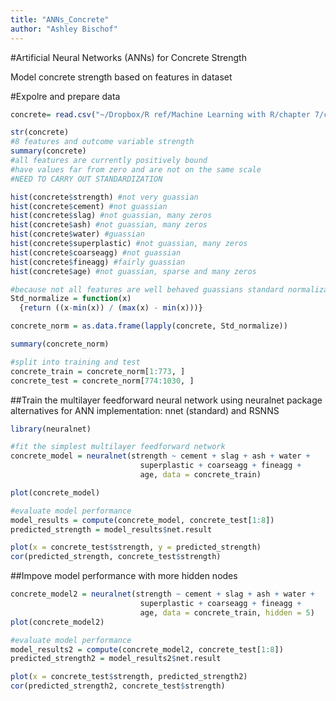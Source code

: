 ```yaml
---
title: "ANNs_Concrete"
author: "Ashley Bischof"
---
```


#Artificial Neural Networks (ANNs) for Concrete Strength

Model concrete strength based on features in dataset

#Expolre and prepare data
```r
concrete= read.csv("~/Dropbox/R ref/Machine Learning with R/chapter 7/concrete.csv")

str(concrete)
#8 features and outcome variable strength
summary(concrete)
#all features are currently positively bound 
#have values far from zero and are not on the same scale
#NEED TO CARRY OUT STANDARDIZATION

hist(concrete$strength) #not very guassian
hist(concrete$cement) #not guassian
hist(concrete$slag) #not guassian, many zeros
hist(concrete$ash) #not guassian, many zeros
hist(concrete$water) #guassian
hist(concrete$superplastic) #not guassian, many zeros
hist(concrete$coarseagg) #not guassian
hist(concrete$fineagg) #fairly guassian
hist(concrete$age) #not guassian, sparse and many zeros

#because not all features are well behaved guassians standard normalization is used to a 0-1 range
Std_normalize = function(x)
  {return ((x-min(x)) / (max(x) - min(x)))}

concrete_norm = as.data.frame(lapply(concrete, Std_normalize))

summary(concrete_norm)

#split into training and test 
concrete_train = concrete_norm[1:773, ]
concrete_test = concrete_norm[774:1030, ]
```

##Train the multilayer feedforward neural network 
using neuralnet package
alternatives for ANN implementation: nnet (standard) and RSNNS
```r
library(neuralnet)

#fit the simplest multilayer feedforward network
concrete_model = neuralnet(strength ~ cement + slag + ash + water +
                             superplastic + coarseagg + fineagg + 
                             age, data = concrete_train)

plot(concrete_model)

#evaluate model performance
model_results = compute(concrete_model, concrete_test[1:8])
predicted_strength = model_results$net.result

plot(x = concrete_test$strength, y = predicted_strength)
cor(predicted_strength, concrete_test$strength)
```

##Impove model performance with more hidden nodes
```r
concrete_model2 = neuralnet(strength ~ cement + slag + ash + water +
                             superplastic + coarseagg + fineagg + 
                             age, data = concrete_train, hidden = 5)
plot(concrete_model2)

#evaluate model performance
model_results2 = compute(concrete_model2, concrete_test[1:8])
predicted_strength2 = model_results2$net.result

plot(x = concrete_test$strength, predicted_strength2)
cor(predicted_strength2, concrete_test$strength)
```

